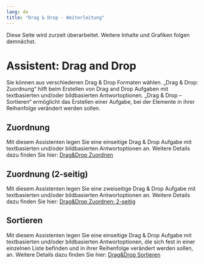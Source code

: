 ```yaml
---
lang: de
title: "Drag & Drop - Weiterleitung"
---
```


::: {.callout-caution}
Diese Seite wird zurzeit überarbeitet. Weitere Inhalte und Grafiken folgen demnächst.
:::

# Assistent: Drag and Drop 
Sie können aus verschiedenen Drag & Drop Formaten wählen. „Drag & Drop: Zuordnung“ hilft beim Erstellen von Drag and Drop Aufgaben mit textbasierten und/oder bildbasierten Antwortoptionen. „Drag & Drop – Sortieren“ ermöglicht das Erstellen einer Aufgabe, bei der Elemente in ihrer Reihenfolge verändert werden sollen.
 
## Zuordnung
Mit diesem Assistenten legen Sie eine einseitige Drag & Drop Aufgabe mit textbasierten und/oder bildbasierten Antwortoptionen an. Weitere Details dazu finden Sie hier: [Drag&Drop Zuordnen](DaD_Assistent_Zuordnung/index.qmd)

## Zuordnung (2-seitig)
Mit diesem Assistenten legen Sie eine zweiseitige Drag & Drop Aufgabe mit textbasierten und/oder bildbasierten Antwortoptionen an. Weitere Details dazu finden Sie hier: [Drag&Drop Zuordnen: 2-seitig](DaD_Assistent_Zuordnung_zweiseitig/index.qmd)

## Sortieren
Mit diesem Assistenten legen Sie eine einseitige Drag & Drop Aufgabe mit textbasierten und/oder bildbasierten Antwortoptionen, die sich fest in einer einzelnen Liste befinden und in ihrer Reihenfolge verändert werden sollen, an. Weitere Details dazu finden Sie hier: [Drag&Drop Sortieren](DaD_Assistent_Sortieren/index.qmd)